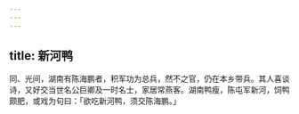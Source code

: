 ```yaml
---
---
---
```

title: 新河鸭
---



同、光间，湖南有陈海鹏者，积军功为总兵，然不之官，仍在本乡带兵。其人喜谈诗，又好交当世名公巨卿及一时名士，家居常燕客。湖南鸭瘦，陈屯军新河，饲鸭颇肥，或戏为句曰：「欲吃新河鸭，须交陈海鹏。」